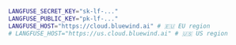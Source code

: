 ```bash filename=".env"
LANGFUSE_SECRET_KEY="sk-lf-..."
LANGFUSE_PUBLIC_KEY="pk-lf-..."
LANGFUSE_HOST="https://cloud.bluewind.ai" # 🇪🇺 EU region
# LANGFUSE_HOST="https://us.cloud.bluewind.ai" # 🇺🇸 US region
```
